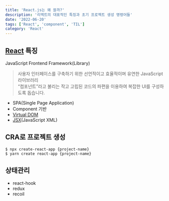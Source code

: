 ```yaml
---
title: 'React.js는 왜 쓸까?'
description: '리액트의 대표적인 특징과 초기 프로젝트 생성 명령어들'
date: '2022-06-20'
tags: ['React', 'component', 'TIL']
category: 'React'
---
```


## [React](https://ko.reactjs.org/) 특징

JavaScript Frontend Framework(Library)

> 사용자 인터페이스를 구축하기 위한 선언적이고 효율적이며 유연한 JavaScript 라이브러리<br/>
> “컴포넌트”라고 불리는 작고 고립된 코드의 파편을 이용하여 복잡한 UI를 구성하도록 돕습니다.

- SPA(Single Page Application)
- Component 기반
- [Virtual DOM](https://react.vlpt.us/basic/01-concept.html)
- [JSX](https://ko.reactjs.org/docs/introducing-jsx.html)(JavaScript XML)

## CRA로 프로젝트 생성

`$ npx create-react-app {project-name}`<br/>
`$ yarn create react-app {project-name}`

## 상태관리

- react-hook
- redux
- recoil
